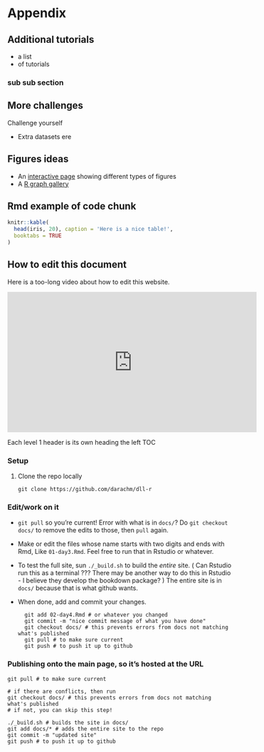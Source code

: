 # Appendix

## Additional tutorials

- a list
- of tutorials

### sub sub section

## More challenges

Challenge yourself 

- Extra datasets ere


## Figures ideas

- An [interactive page](https://ft-interactive.github.io/visual-vocabulary/)
    showing different types of figures
- A [R graph gallery](https://www.r-graph-gallery.com/)


## Rmd example of code chunk

```r
knitr::kable(
  head(iris, 20), caption = 'Here is a nice table!',
  booktabs = TRUE
)
```


## How to edit this document

Here is a too-long video about how to edit this website.

<iframe width="560" height="315" src="https://www.youtube.com/embed/LWTQiK9t9ks" title="YouTube video player" frameborder="0" allow="accelerometer; autoplay; clipboard-write; encrypted-media; gyroscope; picture-in-picture" allowfullscreen></iframe>

Each level 1 header is its own heading the left TOC

### Setup
1. Clone the repo locally 

    `git clone https://github.com/darachm/dll-r`

### Edit/work on it

- `git pull` so you're current! Error with what is in `docs/`?
    Do `git checkout docs/` to remove the edits to those, then `pull` again.
- Make or edit the files whose name starts with two digits and ends with Rmd,
    Like `01-day3.Rmd`. Feel free to run that in Rstudio or whatever.
- To test the full site, sun `./_build.sh` to build the *entire* site. 
    ( Can Rstudio run this as a terminal ??? 
    There may be another way to do this in Rstudio - I believe
    they develop the bookdown package? )
    The entire site is in `docs/` because that is what github wants.
- When done, add and commit your changes.

        git add 02-day4.Rmd # or whatever you changed
        git commit -m "nice commit message of what you have done"
        git checkout docs/ # this prevents errors from docs not matching what's published
        git pull # to make sure current
        git push # to push it up to github

### Publishing onto the main page, so it's hosted at the URL

    git pull # to make sure current

    # if there are conflicts, then run
    git checkout docs/ # this prevents errors from docs not matching what's published
    # if not, you can skip this step!

    ./_build.sh # builds the site in docs/
    git add docs/* # adds the entire site to the repo
    git commit -m "updated site"
    git push # to push it up to github


<!--
Reference a figure by its code chunk label with the `fig:` prefix, e.g., see Figure \@ref(fig:nice-fig). Similarly, you can reference tables generated from `knitr::kable()`, e.g., see Table \@ref(tab:nice-tab).
-->

